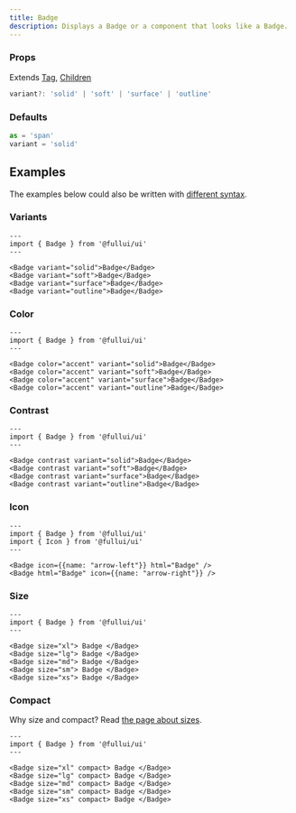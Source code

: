 ```yaml
---
title: Badge
description: Displays a Badge or a component that looks like a Badge.
---
```


### Props
Extends [Tag](/utility/tag), [Children](/utility/children)
```ts
variant?: 'solid' | 'soft' | 'surface' | 'outline'
```

### Defaults
```ts
as = 'span'
variant = 'solid'
```

## Examples
The examples below could also be written with [different syntax](/overview/components).

### Variants
```astro live
---
import { Badge } from '@fullui/ui'
---

<Badge variant="solid">Badge</Badge>
<Badge variant="soft">Badge</Badge>
<Badge variant="surface">Badge</Badge>
<Badge variant="outline">Badge</Badge>
```

### Color
```astro live
---
import { Badge } from '@fullui/ui'
---

<Badge color="accent" variant="solid">Badge</Badge>
<Badge color="accent" variant="soft">Badge</Badge>
<Badge color="accent" variant="surface">Badge</Badge>
<Badge color="accent" variant="outline">Badge</Badge>
```

### Contrast
```astro live
---
import { Badge } from '@fullui/ui'
---

<Badge contrast variant="solid">Badge</Badge>
<Badge contrast variant="soft">Badge</Badge>
<Badge contrast variant="surface">Badge</Badge>
<Badge contrast variant="outline">Badge</Badge>
```

### Icon
```astro live
---
import { Badge } from '@fullui/ui'
import { Icon } from '@fullui/ui'
---

<Badge icon={{name: "arrow-left"}} html="Badge" />
<Badge html="Badge" icon={{name: "arrow-right"}} />
```

### Size
```astro live
---
import { Badge } from '@fullui/ui'
---

<Badge size="xl"> Badge </Badge>
<Badge size="lg"> Badge </Badge>
<Badge size="md"> Badge </Badge>
<Badge size="sm"> Badge </Badge>
<Badge size="xs"> Badge </Badge>
```

### Compact
Why size and compact? Read [the page about sizes](/theme/size).
```astro live
---
import { Badge } from '@fullui/ui'
---

<Badge size="xl" compact> Badge </Badge>
<Badge size="lg" compact> Badge </Badge>
<Badge size="md" compact> Badge </Badge>
<Badge size="sm" compact> Badge </Badge>
<Badge size="xs" compact> Badge </Badge>
```
